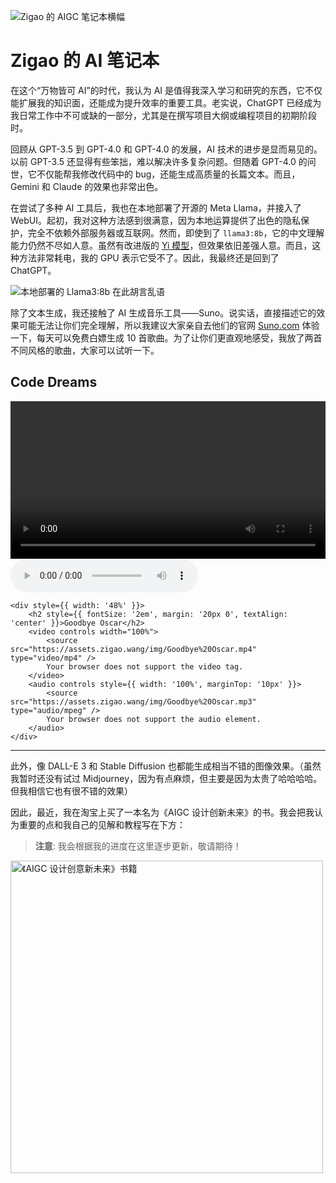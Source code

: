 ![Zigao 的 AIGC 笔记本横幅](https://assets.zigao.wang/img/AIGC-banner.png)

# Zigao 的 AI 笔记本

在这个“万物皆可 AI”的时代，我认为 AI 是值得我深入学习和研究的东西，它不仅能扩展我的知识面，还能成为提升效率的重要工具。老实说，ChatGPT 已经成为我日常工作中不可或缺的一部分，尤其是在撰写项目大纲或编程项目的初期阶段时。

回顾从 GPT-3.5 到 GPT-4.0 和 GPT-4.0 的发展，AI 技术的进步是显而易见的。以前 GPT-3.5 还显得有些笨拙，难以解决许多复杂问题。但随着 GPT-4.0 的问世，它不仅能帮我修改代码中的 bug，还能生成高质量的长篇文本。而且，Gemini 和 Claude 的效果也非常出色。

在尝试了多种 AI 工具后，我也在本地部署了开源的 Meta Llama，并接入了 WebUI。起初，我对这种方法感到很满意，因为本地运算提供了出色的隐私保护，完全不依赖外部服务器或互联网。然而，即使到了 `llama3:8b`，它的中文理解能力仍然不尽如人意。虽然有改进版的 [Yi 模型](https://github.com/01-ai/Yi)，但效果依旧差强人意。而且，这种方法非常耗电，我的 GPU 表示它受不了。因此，我最终还是回到了 ChatGPT。

![本地部署的 Llama3:8b 在此胡言乱语](https://assets.zigao.wang/img/CleanShot%202024-07-20%20at%2016.44.23@2x.png)

除了文本生成，我还接触了 AI 生成音乐工具——Suno。说实话，直接描述它的效果可能无法让你们完全理解，所以我建议大家亲自去他们的官网 [Suno.com](http://suno.com/) 体验一下，每天可以免费白嫖生成 10 首歌曲。为了让你们更直观地感受，我放了两首不同风格的歌曲，大家可以试听一下。

<div style={{ display: 'flex', justifyContent: 'space-between', margin: '20px 0' }}>
    <div style={{ width: '48%' }}>
        <h2 style={{ fontSize: '2em', margin: '20px 0', textAlign: 'center' }}>Code Dreams</h2>
        <video controls width="100%">
            <source src="https://assets.zigao.wang/img/Code%20Dreams.mp4" type="video/mp4" />
            Your browser does not support the video tag.
        </video>
        <audio controls style={{ width: '100%', marginTop: '10px' }}>
            <source src="https://assets.zigao.wang/img/Code%20Dreams.mp3" type="audio/mpeg" />
            Your browser does not support the audio element.
        </audio>
    </div>

    <div style={{ width: '48%' }}>
        <h2 style={{ fontSize: '2em', margin: '20px 0', textAlign: 'center' }}>Goodbye Oscar</h2>
        <video controls width="100%">
            <source src="https://assets.zigao.wang/img/Goodbye%20Oscar.mp4" type="video/mp4" />
            Your browser does not support the video tag.
        </video>
        <audio controls style={{ width: '100%', marginTop: '10px' }}>
            <source src="https://assets.zigao.wang/img/Goodbye%20Oscar.mp3" type="audio/mpeg" />
            Your browser does not support the audio element.
        </audio>
    </div>
</div>

---

此外，像 DALL-E 3 和 Stable Diffusion 也都能生成相当不错的图像效果。（虽然我暂时还没有试过 Midjourney，因为有点麻烦，但主要是因为太贵了哈哈哈哈。但我相信它也有很不错的效果）

因此，最近，我在淘宝上买了一本名为《AIGC 设计创新未来》的书。我会把我认为重要的点和我自己的见解和教程写在下方：

> **注意**: 我会根据我的进度在这里逐步更新，敬请期待！

<img alt="《AIGC 设计创意新未来》书籍" src="https://assets.zigao.wang/img/20240720160919.png" width="500"/>
